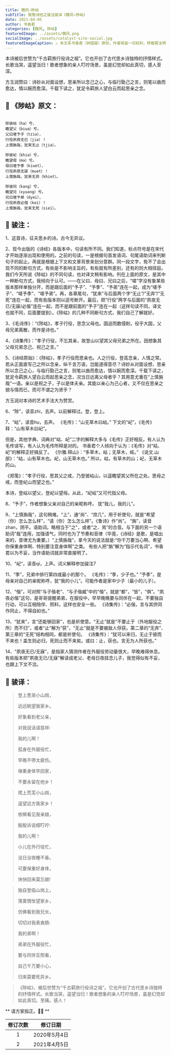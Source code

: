 ```yaml
---
title: 魏风∘陟岵
subTitle: 致敬诗经之骏注骏译《魏风∘陟岵》 
date: 2021-04-05 
author: 书香君
categories: [魏风, 陟岵]
featuredImage: ../assets/魏风.png
socialImage: ../assets/catalyst-site-social.jpg
featuredImageCaption: ⚠️️ 本文系书香君（钟国骏）原创，作者保留一切权利，转载需注明出处。
---
```


本诗被后世赞为“千古羁旅行役诗之祖”。它也开创了古代思乡诗独特的抒情样式。长歌当哭，遥望当归！歌者想象的亲人叮咛场景，虽是幻觉却如此真切，感人至深。

方玉润赞曰：诗妙从对面设想，思亲所以念己之心，与临行勖己之言，则笔以曲而愈达，情以婉而愈深。千载下读之，犹足令羁旅人望白云而起思亲之念。

## 🌼 《陟岵》原文：
```

陟彼岵（ha）兮，
瞻望父（biua）兮。
父曰嗟予子（tziə），
行役夙夜无已（jiə）！
上慎旃哉，犹来无止（tjiə）。

陟彼屺（khiə）兮，
瞻望母（mə）兮。
母曰嗟予季（kiuet），
行役夙夜无寐（muət）！
上慎旃哉，犹来无弃（khiet）。

陟彼冈（kang）兮，
瞻望兄（xyuang）兮。
兄曰嗟予弟（dyei），
行役夙夜必偕（kei）！
上慎旃哉，犹来无死（siei）。

```
## 🍁️ 骏注：

1、这首诗，征夫思乡的诗。古今无异议。

2、现今出版的《诗经》各版本中，句读有所不同。我们知道，标点符号是在宋代才开始逐渐出现和使用的。之前的句读，一是根据句首发语词、句尾语助词来判断句子的起止。再就是根据上下文和文章背景来划分意群。同一段文字，免不了会出现不同的断句方式，有些是不影响主旨的，有些就有所差别，还有的则大相径庭。我们今天所说《陟岵》的不同句读，也对译文稍有影响。列在上面的原文，是其中一种断句方式，我倾向于认可。——在父曰、母曰、兄曰之后，“嗟”字没有象某些版本那样单独分开，而是跟后面的“予子”、“予季”、“予弟”连在一起，成为“嗟予子”、“嗟予季”、“嗟予弟”。再，各章尾句，“犹来”与后面两个字“无止”/“无弃”/“无死”连在一起，而有些版本则以逗号断开。最后，把“行役”两字与后面的“夙夜无已/无寐/必偕”连在一起，而不是跟前面的“予子”连在一起（这样句读不同，译文也就不同，后面要提到）。《陟岵》的几种不同断句方式，我们自己了解就好。

3、《毛诗序》：“《陟岵》，孝子行役，思念父母也。国迫而数侵削，役乎大国，父母兄弟离散，而作是诗也。”

4、《诗集传》：“孝子行役，不忘其亲，故登山以望其父母兄弟之所在。因想象其父母兄弟念己、祝己之言。”

5、《诗经原始》：《陟岵》，孝子行役而思亲也。人之行役，登高念亲，人情之常。若从正面直写己之所以念亲，纵千言万语，岂能道得意尽？诗妙从对面设想，思亲所以念己之心，与临行勖己之言，则笔以曲而愈达，情以婉而愈深。千载下读之，犹足令羁旅人望白云而起思亲之念，况当日远离父母者乎？其用意尤重在“上慎旃哉”一语。亲以是祝之子，子以是体夫亲。其能以亲心为己心者，又不仅在思亲之貌与情而已，而可不谓之为贤乎？

方玉润对本诗的艺术手法大为赞赏。

6、“陟”，读音zhi，去声。以前解释过。登，登上。

7、“岵”，读音hu，去声。
《毛传》：“山无草木曰岵。”
下文的“屺”，《毛传》释：“山有草木曰屺”。

但是，其他字典、词典对“岵、屺”二字的解释大多与《毛传》正好相反。有人认为毛传误写，有人认为毛传所释是对的。
书香君个人倾向于认为：《毛传》对“岵、屺”的解释正好搞反了。
《尔雅.释山》：“多草木，岵；无草木，峐。”
《说文.山部》：“岵，山有草木也。屺，山无草木也。”
所以，岵，有草木的山；屺，无草木的山。

《郑笺》：“孝子行役，思其父之戒，乃登彼岵山，以遥瞻望其父所在之处。思母之戒，而登屺山而望之也。”

本诗，登岵以望父，登屺以望母。从此，“屺岵”又可代指父母。

8、“予子”，作者想象父亲对自己的亲昵称呼。 犹“我儿，我的儿”。

9、“上慎旃哉”，这句稍难。“上”，通“尚”、“庶几”，用于祈使句，就是“希望（你）怎么怎么样”，“请（你）怎么怎么样”。《鲁诗》作“尚”。
“旃”，读音zhan，阴平。语助词。略相当于"之"，或者“之、焉”的合音。与下面的另一个语助词“哉”连用，加强语气，同时也为了节奏和音律（毕竟，《诗经》是歌，是唱出来的，音律尤为重要。）“上慎旃哉”，拿今天的说法就是:“你千万要当心啊、希望你保重身体啊、特别要注意身体啊”之类。
有些人把“旃”解为“指示代名词”，书香君以为不妥，当作语助词就非常直接明了。

10、“屺”，读音qi，上声。词义解释参加骏注7

11、“季”，兄弟中排行第四或最小的那个。
《毛传》：“季，少子也。”
“予季”，是母亲对自己的亲昵称呼，犹“我的小儿”。可能作者是家中少子（最小的儿子）。

12、“偕”，可对照“与子偕老”、“与子偕臧”中的“偕”，就是“都”，“皆”，“俱”。“夙夜必偕”这句，是哥哥提醒弟弟，在服役中，早早晚晚要与同伴在一起，不要独自行动，可以互相陪伴、照料，这样也安全一些。
《诗集传》：“必偕，言与其侪同作同止，不得自如也。”

13、“犹来”，言“还能够回家”，也是祈使意。“无止”就是“不要止于（外地服役之所）而不归”，或者“止”解为“获”，“无止”就是不要被敌人俘获。第二章的“无弃”、第三章的“无死”结构相同，都是祈使句。
《诗集传》：“犹可以来归，无止于彼而不来也！盖生则必归，死则止而不来矣。或曰：止，获也。言无为人所获也。”

14、“夙夜无已/无寐”，是指家人猜测作者在外服役劳动量很大，早晚难得休息。有些版本把“夙夜无已/无寐”解读成老父、老母日夜挂念儿子，我觉得似有不妥，也跟上下文不洽。

## 🍁️ 骏译：

> 登上葱茏小山岗，
> 
> 远远眺望我家乡。
> 
> 好象看到老父亲，
> 
> 对我说话语慈祥:
> 
> 我的儿啊！
> 
> 孤身在外服役忙，
> 
> 早晚不停太疲伤。
> 
> 保重身体早回家，
> 
> 不要永留在他乡！

> 爬上荒芜小山岗，
> 
> 遥望远方我家乡！
> 
> 依稀看见我亲娘，
> 
> 殷殷诉说细叮咛:
> 
> 我的儿啊！
> 
> 小儿在外行役忙，
> 
> 没日没夜睡不香。
> 
> 可要保重好身体，
> 
> 快快回来莫忘娘!

> 独自登临山岗上，
> 
> 落寞惆怅望家乡，
> 
> 仿佛看到我兄长，
> 
> 切切对我表衷肠:
> 
> 我的弟啊！
> 
> 弟弟在外服役忙，
> 
> 要与同伴互照看，
> 
> 自己千万要小心，
> 
> 归来莫要死异乡。

> 《陟岵》，被后世赞为“千古羁旅行役诗之祖”。它也开创了古代思乡诗独特的抒情样式。长歌当哭，遥望当归！歌者想象的亲人叮咛场景，虽是幻觉却如此真切。至痛。感人！

** 请方家指正。🙏🏻 **

| 修订次数      | 修订日期 | 
|   :----: |    :----:   | 
| 1    | 2020年5月4日       | 
| 2    | 2021年4月5日       | 
